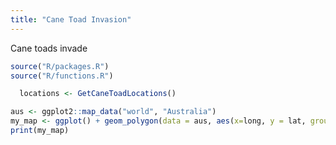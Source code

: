 ```yaml
---
title: "Cane Toad Invasion"
---
```


Cane toads invade

```r
source("R/packages.R")
source("R/functions.R")
```

```r
  locations <- GetCaneToadLocations()
```

```r
aus <- ggplot2::map_data("world", "Australia")
my_map <- ggplot() + geom_polygon(data = aus, aes(x=long, y = lat, group = group)) + coord_fixed(1.3) + geom_point(data=locations, aes(x=locations$decimalLongitude, y=locations$decimalLatitude), col=rgb(1,0,0,0.2))
print(my_map)
```
